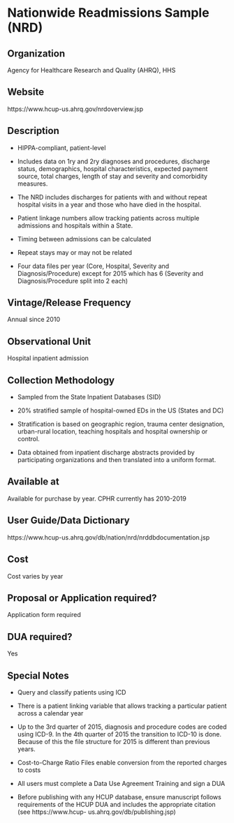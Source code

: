 \mainmatter

<!-- Generated by generateRmd.R; do not edit by hand  -->

# Nationwide Readmissions Sample (NRD)

## Organization
Agency for Healthcare Research and Quality (AHRQ), HHS

## Website
https://www.hcup-us.ahrq.gov/nrdoverview.jsp

## Description
*	HIPPA-compliant, patient-level 
*	Includes data on 1ry and 2ry diagnoses and procedures, discharge status, demographics, hospital characteristics, expected payment source, total charges, length of stay and severity and comorbidity measures. 
*	The NRD includes discharges for patients with and without repeat hospital visits in a year and those who have died in the hospital. 
*	Patient linkage numbers allow tracking patients across multiple admissions and hospitals within a State. 
*	Timing between admissions can be calculated 
*	Repeat stays may or may not be related 
*	Four data files per year (Core, Hospital, Severity and Diagnosis/Procedure) except for 2015 which has 6 (Severity and Diagnosis/Procedure split into 2 each)

## Vintage/Release Frequency
Annual since 2010

## Observational Unit
Hospital inpatient admission

## Collection Methodology
*	Sampled from the State Inpatient Databases (SID) 
*	20% stratified sample of hospital-owned EDs in the US (States and DC) 
*	Stratification is based on geographic region, trauma center designation, urban-rural location, teaching hospitals and hospital ownership or control. 
*	Data obtained from inpatient discharge abstracts provided by participating organizations and then translated into a uniform format.

## Available at
Available for purchase by year. CPHR currently has 2010-2019

## User Guide/Data Dictionary
https://www.hcup-us.ahrq.gov/db/nation/nrd/nrddbdocumentation.jsp

## Cost
Cost varies by year

## Proposal or Application required?
Application form required

## DUA required?
Yes

## Special Notes
* Query and classify patients using ICD
* There is a patient linking variable that allows tracking a particular patient across a calendar year
* Up to the 3rd quarter of 2015, diagnosis and procedure codes are coded using ICD-9. In the 4th quarter of 2015 the transition to ICD-10 is done. Because of this the file structure for 2015 is different than previous years. 
* Cost-to-Charge Ratio Files enable conversion from the reported charges to costs 
* All users must complete a Data Use Agreement Training and sign a DUA
* Before publishing with any HCUP database, ensure manuscript follows requirements of the HCUP DUA and includes the appropriate citation (see https://www.hcup- us.ahrq.gov/db/publishing.jsp)

